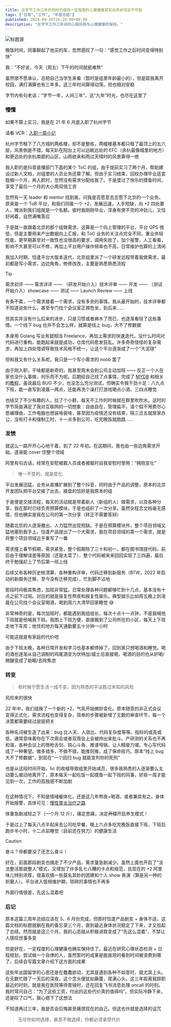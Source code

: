 ```yaml
---
title: 在字节工作三年的同时仍保持一定程度的心理健康其实也并非完全不可能
tags: ["日常","工作", "年度总结"]
published: 2024-09-28T16:26:00+08:00
description: "在字节工作三年间的心路历程与心理健康的保持。"
---
```


<Image src="https://blog-img.shinya.click/1726828874334.jpg" inferSize alt="标题源"/>

晚饭时间，同事聊起了他买的车，忽然感叹了一句：“感觉工作之后时间变得特别快”

我：“不好说，今天（周五）下午的时间就挺难熬”

虽然很不愿承认，总把自己当学生来看（暂时是组里年龄最小的），但是距我离开校园，满打满算也有三年多。这三年时间算得动荡，但也相对安稳

字节内有句老话：“字节一年，人间三年”，这“九年”时光，也尽在这里了

### 懵懂

如果不算上实习，我是在 21 年 6 月底入职了杭州字节

请看 VCR：[入职一周小记](https://www.nowcoder.com/share/jump/67966291840886568)

杭州字节租下了八方城的两栋楼，却不是整栋，两幢楼基本都只租了最顶上的五六层，风景倒是不错，每天趴在阳台上可以远眺远处的 EFC（余杭最像城里的地方）和更远处的余杭南部的山区，山雨欲来和雨过天晴时的风景算得一绝

我入职的是抖音直播部门下面的某个 ToC 的组，由于提前实习了两个月，帮助建设过新人文档，对组里的人员业务还算了解。但由于实习结束，回校办理毕业适宜耽搁一个月，再入职时，忽然没有需求分配给我了。于是度过了快乐的摸鱼时间，享受了最后一个月的大小周双倍工资

忽然有一天 leader 和 mentor 找到我，问我是否愿意去志愿下北京的一个业务。原来是一个 ToB 平台，和我们同属一个 +2，发展迅速，人手短缺，向 +2 四处要人，摊派到我们组就是一个名额。彼时我刚刚毕业，浑身有使不完的冲劲儿，又恰好闲着，自然满嘴答应

于是就一直跟着北京的那个组做需求，这算是一个向上管理的平台，平台 QPS 很低，但是主要用来产出数据向上汇报，和 ToC 业务的关注点完全不同，重业务轻性能，更早期甚至对一致性也没很高的要求，调用失败了，加个报警，人工看看，影响不大甚至可以不修，再加上平台用户操作频率也不高，日常维护也算的上清闲

我加入时期，恰逢平台大版本迭代，北京组里派了一个研发远程带着我做需求，最初都是写小需求，边边角角，修修改改，主要是熟悉熟悉流程

> [!TIP]
> 需求初评 —— 需求详评 —— （研发开始介入）技术评审 —— 开发 —— （测试开始介入）showcase —— 测试 —— Launch Review —— 上线

有条不紊，一个需求接着一个需求，没有多余的事情。我从最开始的，技术评审都不知道说些什么，甚至专门找个会议室正襟危坐，到后来……

但其实并没有什么后来的进步，只是习惯或者麻木了而已，也逐渐看轻了这些事情。一个线下 bug 也并不会怎么样，就算是线上 bug，大不了修数据

本身用 Golang 写业务就相当 Freelance，再加上需求的快速迭代，没什么时间对代码进行重构，能跑起来就是成功，仓库代码愈发狂乱。许多奇奇怪怪的复杂需求，再加上四处借调导致技术风格不统一，让这个平台逐渐成了一个“大泥球”

但和我又有什么关系呢，我只是一个写小需求的 noob 罢了

由于刚入职，干啥都是新奇的，我甚至周末会到公司主动加班 —— 反正一个人在家也没什么事做，何乐而不为呢。后期给自己找了点事情，完成了 [MYDB](https://github.com/CN-GuoZiyang/Mydb) 和相关的[教程](/projects/mydb/mydb0)，虽说最后 BUG 不少，也没怎么充分测试，但确实令我干劲十足：八九点下班，能一直写到凌晨一两点，还能再洗个澡打打游戏喝点小酒，三四点睡觉

也结交了不少有趣的人，拉了个小群，每天不工作的时候就在群里吹吹水。这时的字节简直满足了我对互联网的一切想象：自由自在，管理扁平，请个假不用费尽心思编理由，工作电脑也想装啥装啥，甚至因为疫情还没有结束，隔三岔五就居家办公，没有打卡和强制工时，十一点多到公司，吃完晚饭就跑路……

### 发愤

就这么一路开开心心地干着，到了 22 年初。在这期间，我也由一些边角需求开始，逐渐能 cover 住整个领域

阿里有句古话，经常在安慰被裁人员或者被裁时自我安慰时使用：“拥抱变化”

> 唯一不变的，就是变化

平台发展迅猛，业务从直播扩展到了整个抖音，同时由于产品的调整，原本的北京开发团队把平台交接了出去，接盘的恰好是我原本的组

于是便是交接流程，每天的活动就是带着新人（新组的人）做需求，以及各种分享。我在那时已经负责预算模块，于是也组织了一次分享。虽然全程念文档毫无感情，但也确实是我在公司的第一次分享（转正不需要答辩）

随着北京的人逐渐撤出，人力猛然出现短缺。于是在预算模块外，整个项目领域又猛地塞到我手上。恰逢产品提出了一个大需求，我在项目领域的第一个需求，就是将整个项目领域近乎重写了一番

需求撞上春节假期，需求紧急，整个假期除了三十和初一，都在图书馆搓代码，前后由于理解误差等原因（还是太菜了），整个代码被来来回回实现了三四遍，最后终于勉强赶上了节后第一班上线

后续又有各种历史帐清算，各种重构评审，代码迁移到新服务（BTW，2022 年启动的新服务迁移，至今没有迁移完成），忙到脚不沾地

那段时间极其焦虑，加班非常猛。日常处理各种问题都够忙到十几点，基本没有十点之前下过班。对应的就是报复性熬夜和报复性娱乐。典型娱乐比如周五晚上到凌晨在公司找个会议室喝酒，喝到周六大清早回家睡觉 😅

非常神奇的是，每次加班时，都能遇到我组组长，每次十点十一点钟，不是我喊他下班就是他喊我下班。我图上下班方便，直接搬到了公司所在的小区，每天上下班走地下车库；他住的地方每天通勤要五十分钟一小时

可能这就是有家庭的代价吧

由于下班太晚，各种日常开发和学习也基本都停掉了，回到家只想喝酒和睡觉。喝的酒也逐渐从自己调制的鸡尾酒变为伏特加/威士忌直接喝，喝酒的目的也从好喝/微醺变成了助眠/去除焦虑

### 转变

> 有时候宁愿生活一成不变，因为熟悉的平淡胜过未知的风险

风险来的很快

22 年中，我们组换了一个新的 +2，气氛开始微妙变化。原本随意的非正式会议变得正式化，需求流程也变得复杂，简单的步骤被新增了无数的审查环节，每一个决策都需要经过层层把关

各种名词被生造了出来：bug 比人天、人效比、代码复杂度等等。指标的或高或低，通常意味着你在下次周会或者双周会上会被拎出来批斗。产研测的关系也不再和谐，各种会议上的唇枪舌剑、钩心斗角、推诿甩锅，让人精疲力竭，专心写代码成了一种奢望。做多错多，不做不错，能推则推，成了保命技巧。原本“线上 bug 大不了修数据”，到现在“一个回归 bug 就能宣判你的死刑”

也是从这段时间开始，hc 的收缩导致组里开始减员，很多我熟悉的人逐渐要么主动要么被动地离开了，原本每天一起吃饭一起摸鱼一起下班的同事，好些一周才能见到一次，工作的孤独感不断加剧

<Image src="https://blog-img.shinya.click/2024/630b780569e7aa8fa40e1ecc6a189b40.png" inferSize alt=""/>

在这种情况下，不知是情绪躯体化，还是这几年熬夜+喝酒，或者兼具有之，身体开始报警，具体可见：[慢性胃炎治疗之路](/daily/anti-chronic-gastritis)

体重急剧减轻之下（一个月 12 斤），痛定思痛，决定~~开摆~~开启养生模式！

于是过上了每天八点半起床去公司吃早餐，晚上六点多吃完晚饭直接下班，下班后跑步半小时，十二点前睡觉（目前还在努力）的健康生活

> [!CAUTION]
> 奋斗？命都要没了还怎么奋斗！

好在，前面那段剧变也搞走了不少产品，需求量急剧减少。虽然上面也开启了“没法整活那就整人”模式，又增加了许多乱七八糟的卡点和规范，且现在的 +2 阿里味儿特别浓厚，很喜欢搞一些莫名其妙的团建和个人 show 表演（算是另一种的折磨人）。平台进入低频维护期，琐碎的事情也不再多

外面行情很差，先这么混着吧

### 后记

原本这篇三周年总结应该在 5、6 月份完成，但那时恰逢产品剧变 + 身体不适，这篇文档的标题就躺在我的备忘录三个月，直到最近身体状况稳定了下来，才又拾起了总结。然而就是这三个月，我的心态就从积极进取变成了“先这么混着”，不禁让人感叹世事多变

但是好在，一定程度的心理健康也确实保持住了。最近在研究心理状态检测 + 日程规划，尝试做一个自律的人，虽然暂时的成果是能直观的看到时间被浪费到哪了，后续会写篇文章介绍下这方面的成果

这些年出国留学的心思还是在蠢蠢欲动，尤其是遇到各种不如意时，就尤其上头。在无数忙碌了一天后的深夜，这个念头便犹如藤蔓，爬满心头。这三年距离我辞职最近的时刻，就是我在医院等待胃镜时，还在回复飞书消息处理 oncall 的时刻。我时常问自己：“为了这些工资，付出的这些代价真的值得吗”。但实际冷静下来，还是叹了口气，狠心摁下了这想法

不知道再过三年，我是否会后悔甚至痛恨现在的自己。但这也许就是选择的诅咒

> 无论你如何选择，甚至不做选择，你都必须承受代价